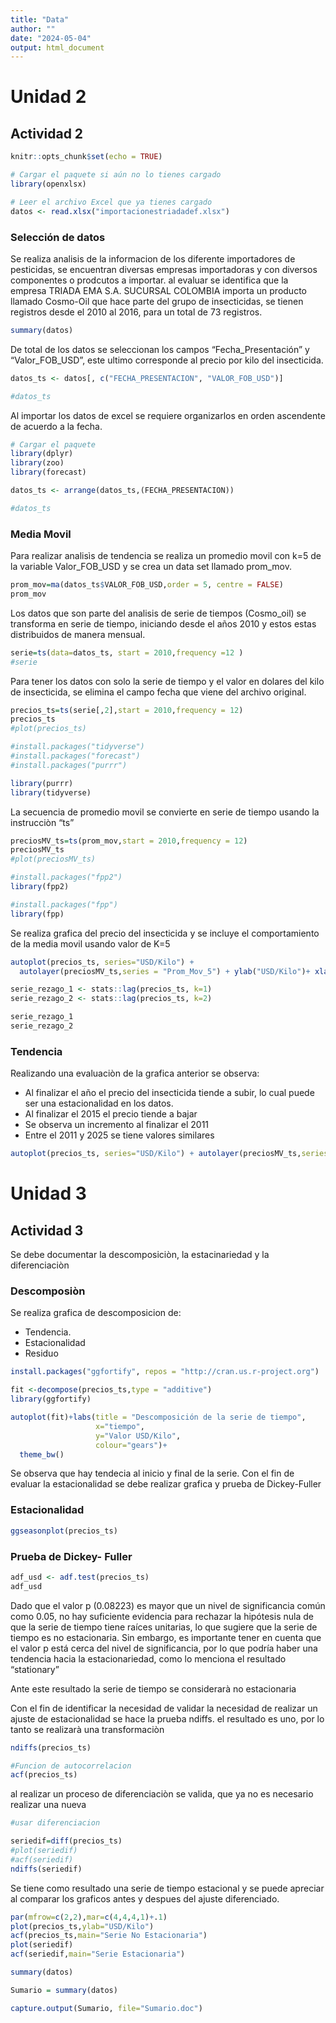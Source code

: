 ```yaml
---
title: "Data"
author: ""
date: "2024-05-04"
output: html_document
---
```


# Unidad 2

<h2>Actividad 2</h2>

```r
knitr::opts_chunk$set(echo = TRUE)
```

```r
# Cargar el paquete si aún no lo tienes cargado
library(openxlsx)

# Leer el archivo Excel que ya tienes cargado
datos <- read.xlsx("importacionestriadadef.xlsx")

```

<h3>Selección de datos</h3>

<p>Se realiza analisis de la informacion de los diferente importadores de pesticidas, se encuentran diversas empresas importadoras y con diversos componentes o prodcutos a importar. al evaluar se identifica que la empresa TRIADA EMA S.A. SUCURSAL COLOMBIA importa un producto llamado Cosmo-Oil que hace parte del grupo de insecticidas, se tienen registros desde el 2010 al 2016, para un total de 73 registros.</p>

```r
summary(datos)
```

<p>De total de los datos se seleccionan los campos "Fecha_Presentación" y "Valor_FOB_USD", este ultimo corresponde al precio por kilo del insecticida.</p>

```r
datos_ts <- datos[, c("FECHA_PRESENTACION", "VALOR_FOB_USD")]

#datos_ts

```

<p>Al importar los datos de excel se requiere organizarlos en orden ascendente de acuerdo a la fecha.</p>

```r

# Cargar el paquete
library(dplyr)
library(zoo)
library(forecast)

datos_ts <- arrange(datos_ts,(FECHA_PRESENTACION))

#datos_ts
```

</p>

<h3>Media Movil</h3>

<p>Para realizar analisìs de tendencia se realiza un promedio movil con k=5 de la variable Valor_FOB_USD y se crea un data set llamado prom_mov.</p>

```r
prom_mov=ma(datos_ts$VALOR_FOB_USD,order = 5, centre = FALSE)
prom_mov
```

<p>Los datos que son parte del analisis de serie de tiempos (Cosmo_oil) se transforma en serie de tiempo, iniciando desde el años 2010 y estos estas distribuidos de manera mensual.</p>

```r
serie=ts(data=datos_ts, start = 2010,frequency =12 )
#serie
```

<p>Para tener los datos con solo la serie de tiempo y el valor en dolares del kilo de insecticida, se elimina el campo fecha que viene del archivo original.</p>

```r
precios_ts=ts(serie[,2],start = 2010,frequency = 12)
precios_ts
#plot(precios_ts)
```

```r
#install.packages("tidyverse")
#install.packages("forecast")
#install.packages("purrr")

library(purrr)
library(tidyverse)

```

<p>La secuencia de promedio movil se convierte en serie de tiempo usando la instrucciòn "ts"</p>

```r
preciosMV_ts=ts(prom_mov,start = 2010,frequency = 12)
preciosMV_ts
#plot(preciosMV_ts)

```

</p>

```r
#install.packages("fpp2")
library(fpp2)

#install.packages("fpp")
library(fpp)

```

</p>

Se realiza grafica del precio del insecticida y se incluye el comportamiento de la media movil usando valor de K=5

</p>

```r



autoplot(precios_ts, series="USD/Kilo") +
  autolayer(preciosMV_ts,series = "Prom_Mov_5") + ylab("USD/Kilo")+ xlab("tiempo")


```

```r
serie_rezago_1 <- stats::lag(precios_ts, k=1)
serie_rezago_2 <- stats::lag(precios_ts, k=2)

serie_rezago_1
serie_rezago_2
```

<h3>Tendencia</h3>

<p>

Realizando una evaluaciòn de la grafica anterior se observa:

<ul>

<li>Al finalizar el año el precio del insecticida tiende a subir, lo cual puede ser una estacionalidad en los datos.</li>

<li>Al finalizar el 2015 el precio tiende a bajar</li>

<li>Se observa un incremento al finalizar el 2011</li>

<li>Entre el 2011 y 2025 se tiene valores similares</li>

</ul>

</p>

```r

autoplot(precios_ts, series="USD/Kilo") + autolayer(preciosMV_ts,series = "Prom_Mov_5") + autolayer(serie_rezago_1, series="Rezago_1") + autolayer(serie_rezago_2, series="Rezago_2")+ ylab("USD/Kilo")+ xlab("tiempo")

```

# Unidad 3

<h2>Actividad 3</h2>

<p>Se debe documentar la descomposiciòn, la estacinariedad y la diferenciaciòn</p>

<h3>Descomposiòn</h3>

Se realiza grafica de descomposicion de:

<ul>

<li>Tendencia.</li>

<li>Estacionalidad</li>

<li>Residuo</li>

</ul>

```r
install.packages("ggfortify", repos = "http://cran.us.r-project.org")

fit <-decompose(precios_ts,type = "additive")
library(ggfortify)

autoplot(fit)+labs(title = "Descomposición de la serie de tiempo",
                   x="tiempo",
                   y="Valor USD/Kilo",
                   colour="gears")+
  theme_bw()
```

<p>Se observa que hay tendecia al inicio y final de la serie. Con el fin de evaluar la estacionalidad se debe realizar grafica y prueba de Dickey-Fuller</p>

<h3>Estacionalidad</h3>

```r
ggseasonplot(precios_ts)
```

<h3>Prueba de Dickey- Fuller</h3>

```r
adf_usd <- adf.test(precios_ts)
adf_usd
```

<p>

Dado que el valor p (0.08223) es mayor que un nivel de significancia común como 0.05, no hay suficiente evidencia para rechazar la hipótesis nula de que la serie de tiempo tiene raíces unitarias, lo que sugiere que la serie de tiempo es no estacionaria. Sin embargo, es importante tener en cuenta que el valor p está cerca del nivel de significancia, por lo que podría haber una tendencia hacia la estacionariedad, como lo menciona el resultado "stationary"

Ante este resultado la serie de tiempo se considerarà no estacionaria

Con el fin de identificar la necesidad de validar la necesidad de realizar un ajuste de estacionalidad se hace la prueba ndiffs. el resultado es uno, por lo tanto se realizarà una transformaciòn

</p>

```r
ndiffs(precios_ts)
```

```r
#Funcion de autocorrelacion
acf(precios_ts)
```

<p>al realizar un proceso de diferenciaciòn se valida, que ya no es necesario realizar una nueva</p>

```r
#usar diferenciacion

seriedif=diff(precios_ts)
#plot(seriedif)
#acf(seriedif)
ndiffs(seriedif)


```

<p>Se tiene como resultado una serie de tiempo estacional y se puede apreciar al comparar los graficos antes y despues del ajuste diferenciado.</p>

```r

par(mfrow=c(2,2),mar=c(4,4,4,1)+.1)
plot(precios_ts,ylab="USD/Kilo")
acf(precios_ts,main="Serie No Estacionaria")
plot(seriedif)
acf(seriedif,main="Serie Estacionaria")

```

```r
summary(datos)

Sumario = summary(datos)

capture.output(Sumario, file="Sumario.doc")
```
